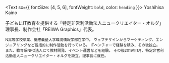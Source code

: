 <Text sx={{ fontSize: [4, 5, 6], fontWeight: `bold`, color: `heading` }}>
  Yoshihisa Kaino
</Text>

子どもにIT教育を提供する「特定非営利活動法人ニュークリエイター・オルグ」理事長、制作会社「REIWA Graphics」代表。

<small>N高等学校卒業、慶應義塾大学環境情報学部在学中。
ウェブデザインからマーケティング、エンジニアリングなど包括的に制作活動を行っている。
ITベンチャーで経験を積み、その後独立。
また、教育系NPO法人にて教材開発、イベント運営などを経験。
その後2019年1月、特定非営利活動法人ニュークリエイター・オルグを設立、理事長に就任。</small>
